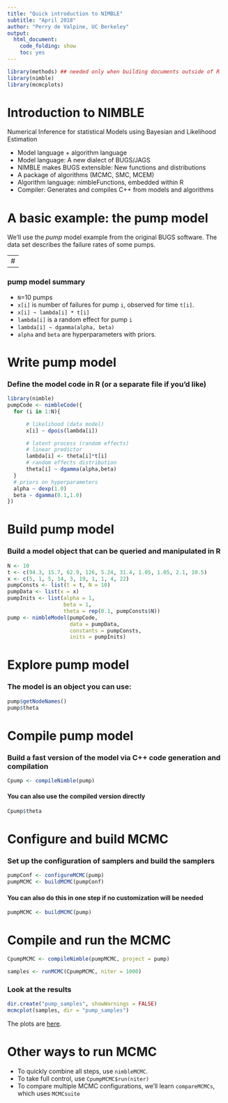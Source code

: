 ```yaml
---
title: "Quick introduction to NIMBLE"
subtitle: "April 2018"
author: "Perry de Valpine, UC Berkeley"
output:
  html_document:
    code_folding: show
    toc: yes
---
```


```r
library(methods) ## needed only when building documents outside of R
library(nimble)
library(mcmcplots)
```

# Introduction to NIMBLE

Numerical Inference for statistical Models using Bayesian and Likelihood Estimation

* Model language + algorithm language
* Model language: A new dialect of BUGS/JAGS
* NIMBLE makes BUGS extensible: New functions and distributions
* A package of algorithms (MCMC, SMC, MCEM)
* Algorithm language: nimbleFunctions, embedded within R
* Compiler: Generates and compiles C++ from models and algorithms

# A basic example: the pump model

We'll use the *pump* model example from the original BUGS software. The data set
  describes the failure rates of some pumps.  

---
#<center><img src="figures/pumpDAG.jpg"></center>
---

### pump model summary

* `N`=10 pumps
* `x[i]` is number of failures for pump `i`, observed for time `t[i]`.
* `x[i] ~ lambda[i] * t[i]`
* `lambda[i]` is a random effect for pump `i`
* `lambda[i] ~ dgamma(alpha, beta)`
* `alpha` and `beta` are hyperparameters with priors.

# Write pump model

### Define the model code in R (or a separate file if you'd like) ###

```r
library(nimble)
pumpCode <- nimbleCode({ 
  for (i in 1:N){

      # likelihood (data model)
      x[i] ~ dpois(lambda[i])

      # latent process (random effects)
      # linear predictor      
      lambda[i] <- theta[i]*t[i]
      # random effects distribution
      theta[i] ~ dgamma(alpha,beta)
  }
  # priors on hyperparameters
  alpha ~ dexp(1.0)
  beta ~ dgamma(0.1,1.0)
})
```

# Build pump model

### Build a model object that can be queried and manipulated in R

```r
N <- 10
t <- c(94.3, 15.7, 62.9, 126, 5.24, 31.4, 1.05, 1.05, 2.1, 10.5)
x <- c(5, 1, 5, 14, 3, 19, 1, 1, 4, 22)
pumpConsts <- list(t = t, N = 10)
pumpData <- list(x = x)
pumpInits <- list(alpha = 1,
                  beta = 1,
                  theta = rep(0.1, pumpConsts$N))
pump <- nimbleModel(pumpCode, 
                    data = pumpData,
                    constants = pumpConsts,
                    inits = pumpInits)
```

# Explore pump model

### The model is an object you can use:
```r
pump$getNodeNames()
pump$theta
```

# Compile pump model

### Build a fast version of the model via C++ code generation and compilation

```r
Cpump <- compileNimble(pump)
```

#### You can also use the compiled version directly
```r
Cpump$theta
```

# Configure and build MCMC #

### Set up the configuration of samplers and build the samplers

```r
pumpConf <- configureMCMC(pump)
pumpMCMC <- buildMCMC(pumpConf)
```

#### You can also do this in one step if no customization will be needed
```r
pumpMCMC <- buildMCMC(pump)
```

# Compile  and run the MCMC

```r
CpumpMCMC <- compileNimble(pumpMCMC, project = pump)
```

```r
samples <- runMCMC(CpumpMCMC, niter = 1000)
```

### Look at the results
```r
dir.create("pump_samples", showWarnings = FALSE)
mcmcplot(samples, dir = "pump_samples")
```

The plots are [here](pump_samples/MCMCoutput.html).

# Other ways to run MCMC

- To quickly combine all steps, use `nimbleMCMC`.
- To take full control, use `CpumpMCMC$run(niter)`
- To compare multiple MCMC configurations, we'll learn `compareMCMCs`, which uses `MCMCsuite`

